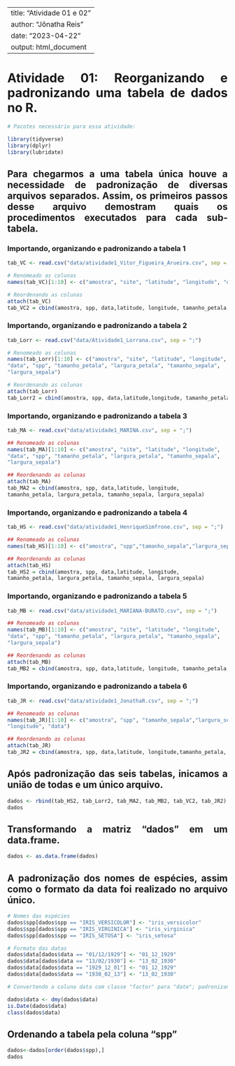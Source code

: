 
---
title: "Atividade 01 e 02"
author: "Jônatha Reis"
date: "2023-04-22"
output: html_document
---
```{=html}
<style>
body{
text-align:justify}
</style>
```
# Atividade 01: Reorganizando e padronizando uma tabela de dados no R.

```r
# Pacotes necessário para essa atividade:

library(tidyverse)
library(dplyr)
library(lubridate)
```

## Para chegarmos a uma tabela única houve a necessidade de padronização de diversas arquivos separados. Assim, os primeiros passos desse arquivo demostram quais os procedimentos executados para cada sub-tabela.

### Importando, organizando e padronizando a tabela 1

```r
tab_VC <- read.csv("data/atividade1_Vitor_Figueira_Arueira.csv", sep = ";")

# Renomeado as colunas
names(tab_VC)[1:10] <- c("amostra", "site", "latitude", "longitude", "data", "spp", "tamanho_petala", "largura_petala", "tamanho_sepala", "largura_sepala")

# Reordenando as colunas
attach(tab_VC)
tab_VC2 = cbind(amostra, spp, data,latitude, longitude, tamanho_petala, largura_petala, tamanho_sepala, largura_sepala)
```

### Importando, organizando e padronizando a tabela 2

```r
tab_Lorr <- read.csv("data/Atividade1_Lorrana.csv", sep = ";")

# Renomeado as colunas
names(tab_Lorr)[1:10] <- c("amostra", "site", "latitude", "longitude",
"data", "spp", "tamanho_petala", "largura_petala", "tamanho_sepala",
"largura_sepala")

# Reordenando as colunas
attach(tab_Lorr) 
tab_Lorr2 = cbind(amostra, spp, data,latitude,longitude, tamanho_petala, largura_petala, tamanho_sepala,largura_sepala)
```

### Importando, organizando e padronizando a tabela 3

```r
tab_MA <- read.csv("data/atividade1_MARINA.csv", sep = ";")

## Renomeado as colunas
names(tab_MA)[1:10] <- c("amostra", "site", "latitude", "longitude",
"data", "spp", "tamanho_petala", "largura_petala", "tamanho_sepala",
"largura_sepala")

## Reordenando as colunas
attach(tab_MA) 
tab_MA2 = cbind(amostra, spp, data,latitude, longitude,
tamanho_petala, largura_petala, tamanho_sepala, largura_sepala)

```

### Importando, organizando e padronizando a tabela 4

```r
tab_HS <- read.csv("data/atividade1_HenriqueSimfrone.csv", sep = ";")

## Renomeado as colunas 
names(tab_HS)[1:10] <- c("amostra", "spp","tamanho_sepala","largura_sepala", "tamanho_petala", "largura_petala","site", "longitude", "latitude","data")

## Reordenando as colunas
attach(tab_HS)
tab_HS2 = cbind(amostra, spp, data,latitude, longitude,
tamanho_petala, largura_petala, tamanho_sepala, largura_sepala)

```

### Importando, organizando e padronizando a tabela 5

```r
tab_MB <- read.csv("data/atividade1_MARIANA-BURATO.csv", sep = ";")

## Renomeado as colunas
names(tab_MB)[1:10] <- c("amostra", "site", "latitude", "longitude",
"data", "spp", "tamanho_petala", "largura_petala", "tamanho_sepala",
"largura_sepala")

## Reordenando as colunas
attach(tab_MB) 
tab_MB2 = cbind(amostra, spp, data,latitude, longitude, tamanho_petala, largura_petala, tamanho_sepala, largura_sepala)

```

### Importando, organizando e padronizando a tabela 6

```r
tab_JR <- read.csv("data/atividade1_JonathaR.csv", sep = ";")

## Renomeado as colunas
names(tab_JR)[1:10] <- c("amostra", "spp", "tamanho_sepala","largura_sepala", "tamanho_petala", "largura_petala", "site","latitude",
"longitude", "data")

## Reordenando as colunas
attach(tab_JR) 
tab_JR2 = cbind(amostra, spp, data,latitude, longitude,tamanho_petala, largura_petala, tamanho_sepala, largura_sepala)
```

## Após padronização das seis tabelas, inicamos a união de todas e um único arquivo.

```r
dados <- rbind(tab_HS2, tab_Lorr2, tab_MA2, tab_MB2, tab_VC2, tab_JR2)
dados
```

## Transformando a matriz "dados" em um data.frame.

```r
dados <- as.data.frame(dados)
```

## A padronização dos nomes de espécies, assim como o formato da data foi realizado no arquivo único. 

```r
# Nomes das espécies
dados$spp[dados$spp == "IRIS_VERSICOLOR"] <- "iris_versicolor"
dados$spp[dados$spp == "IRIS_VIRGINICA"] <- "iris_virginica"
dados$spp[dados$spp == "IRIS_SETOSA"] <- "iris_setosa"
```

```r
# Formato das datas
dados$data[dados$data == "01/12/1929"] <- "01_12_1929"
dados$data[dados$data == "13/02/1930"] <- "13_02_1930"
dados$data[dados$data == "1929_12_01"] <- "01_12_1929"
dados$data[dados$data == "1930_02_13"] <- "13_02_1930"

# Convertendo a coluna data com classe "factor" para "date"; padronizando o formato para YYY-MM-DD

dados$data <- dmy(dados$data)
is.Date(dados$data) 
class(dados$data)
```

## Ordenando a tabela pela coluna "spp"

```r
dados<-dados[order(dados$spp),]
dados
```
